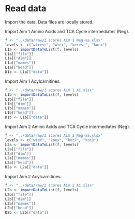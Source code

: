 # Read data

Import the data.
Data files are locally stored.

Import Aim 1 Amino Acids and TCA Cycle intermediates (Neg).

```r
f <- "../data/raw/Z scores Aim 1 Neg-aa.xlsx"
levels <- c("wtrest", "wtex", "korest", "koex")
L1a <- importDataToList(f, levels)
L1a[["file"]]
L1a[["dim"]]
L1a[["names"]]
L1a[["head"]]
D1a <- L1a[["data"]]
```

Import Aim 1 Acylcarnitines.

```r
f <- "../data/raw/Z scores Aim 1 AC.xlsx"
L1b <- importDataToList(f, levels)
L1b[["file"]]
L1b[["dim"]]
L1b[["names"]]
L1b[["head"]]
D1b <- L1b[["data"]]
```

Import Aim 2 Amino Acids and TCA Cycle intermediates (Neg).

```r
f <- "../data/raw/Z scores Aim 2 Neg-aa.xlsx"
levels <- c("wtex", "koex", "koc7", "koc8")
L2a <- importDataToList(f, levels)
L2a[["file"]]
L2a[["dim"]]
L2a[["names"]]
L2a[["head"]]
D2a <- L2a[["data"]]
```

Import Aim 2 Acylcarnitines.

```r
f <- "../data/raw/Z scores Aim 2 AC.xlsx"
L2b <- importDataToList(f, levels)
L2b[["file"]]
L2b[["dim"]]
L2b[["names"]]
L2b[["head"]]
D2b <- L2b[["data"]]
```
